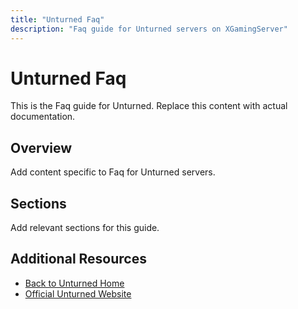 ```yaml
---
title: "Unturned Faq"
description: "Faq guide for Unturned servers on XGamingServer"
---
```


# Unturned Faq

This is the Faq guide for Unturned. Replace this content with actual documentation.

## Overview

Add content specific to Faq for Unturned servers.

## Sections

Add relevant sections for this guide.

## Additional Resources

- [Back to Unturned Home](./index)
- [Official Unturned Website](https://example.com)

